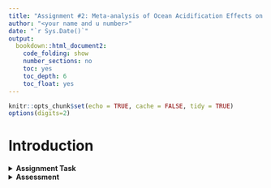 ```yaml
---
title: "Assignment #2: Meta-analysis of Ocean Acidification Effects on Behaviour"
author: "<your name and u number>"
date: "`r Sys.Date()`"
output: 
  bookdown::html_document2:
    code_folding: show
    number_sections: no
    toc: yes
    toc_depth: 6
    toc_float: yes
---
```


```r
knitr::opts_chunk$set(echo = TRUE, cache = FALSE, tidy = TRUE)
options(digits=2)
```

# **Introduction**

<details>
  <summary>**Assignment Task**</summary>

<br> 
The goal of this assignment is to conduct a meta-analysis on ocean acidification effects on behaviour. Recall the paper by [Clark *et al.* (2020)](https://www.nature.com/articles/s41586-019-1903-y) that we worked on in week 6. This study was an experimental study across 5-6 different reef fish that looked at comparing the effect of elevated $CO^2$ (in ppm) relative to some control on fish behaviour. That study, you might recall, did not find strong evidence that increased acidification had effects on activity. 

But, this was just a single study (albeit done on 6 species). In this assignment we want to use meta-analysis to: 
  
  1) estimate the overall effect of ocean acidification on behaviour and determine if these effects are general across studies conducting similar experiments; 
  2) understand how variable the effect size is within the literature 
  3) what factors (biological, methodological, publication practices) explain variation in effect size. 

</details>

<details>
  <summary>**Assessment**</summary>

<br>
**The assessment is worth 40% of your final mark**. You will be assessed on three major areas: 1) Statistical Analysis and Interpretation; 2) Reproducibility and 3) Coding, Writing Structure & Presentation. Below we detail in each section what we are looking for: 

1) **Statistical Analysis and Interpretation (50%)**
+ Correct analysis of [Clark *et al.* (2020)](https://www.nature.com/articles/s41586-019-1903-y) data to generate the summary statistics (means, SD, N) for each of the fish species' average activity. This summary data is merged with additional data columns in the meta-analysis data file. 
+ Correctly merge summary statistics from [Clark *et al.* (2020)](https://www.nature.com/articles/s41586-019-1903-y) into the larger dataset meta-analysis dataset. 
+ Correctly calculate the log response ratio (lnRR) effect size for every row of the dataframe using metafor's `escalc()` function.
+ Correct meta-analytic model fitted to the data that uses sampling variance of lnRR and that includes additional random effects.
+ Funnel plot for visually assessing the possibility of publication bias.
+ Time-lag plot assessing how effect sizes may or may not have changed through time.
+ Formal meta-regression model that includes year as a moderator (fixed effect) to test for time-lag bias
+ Formal meta-regression model that includes inverse sampling variance to test for file-drawer biases
  
2) **Reproducibility (30%)**:
+ Code, analysis and data is setup in a **public** *GitHub* Repository
+ Workflow, meta-data and file structure is clearly documented (using a README file) as is the history of changes for each file.
+ Rmarkdown documents follow reproducibility principles:
  + Rmarkdown document renders as an html!
  + Use Figure and Table code chunks that are referenced in text.
  + Writing of findings is done using inline code chunks with reference to specific object values.

3) **Coding, Writing Structure & Presentation (20%)**: 
  + Code is clearly annotated, clean, and only what is needed is presented
  + Figure and Tables have clear and well labelled captions that are informative
  
</details>
  
